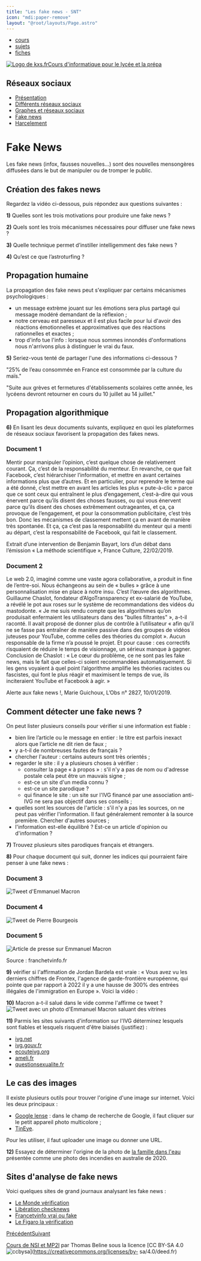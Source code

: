 ```yaml
---
title: "Les fake news - SNT"
icon: "mdi:paper-remove"
layout: "@root/layouts/Page.astro"
---
```


  * [cours](https://kxs.fr/cours/)
  * [sujets](https://kxs.fr/sujets/)
  * [fiches](https://kxs.fr/fiches/)

[![Logo de kxs.fr](/img/logo.svg)](https://kxs.fr/)[Cours d'informatique pour
le lycée et la prépa](https://kxs.fr/cours/)

## Réseaux sociaux

  * [Présentation](.)
  * [Différents réseaux sociaux](differents-reseaux-sociaux)
  * [Graphes et réseaux sociaux](graphes-reseaux-sociaux)
  * [Fake news](fake-news)
  * [Harcelement](harcelement)

# Fake News

Les fake news (infox, fausses nouvelles…) sont des nouvelles mensongères
diffusées dans le but de manipuler ou de tromper le public.

## Création des fakes news

Regardez la vidéo ci-dessous, puis répondez aux questions suivantes :

**1)** Quelles sont les trois motivations pour produire une fake news ?

**2)** Quels sont les trois mécanismes nécessaires pour diffuser une fake news
?

**3)** Quelle technique permet d’instiller intelligemment des fake news ?

**4)** Qu’est ce que l’astroturfing ?

## Propagation humaine

La propagation des fake news peut s'expliquer par certains mécanismes
psychologiques :

  * un message extrème jouant sur les émotions sera plus partagé qui message modéré demandant de la réflexion ;
  * notre cerveau est paresseux et il est plus facile pour lui d'avoir des réactions émotionnelles et approximatives que des réactions rationnelles et exactes ;
  * trop d'info tue l'info : lorsque nous sommes innondés d'onformations nous n'arrivons plus à distinguer le vrai du faux.

**5)** Seriez-vous tenté de partager l'une des informations ci-dessous ?

"25% de l’eau consommée en France est consommée par la culture du maïs."

"Suite aux grèves et fermetures d'établissements scolaires cette année, les
lycéens devront retourner en cours du 10 juillet au 14 juillet."

## Propagation algorithmique

**6)** En lisant les deux documents suivants, expliquez en quoi les
plateformes de réseaux sociaux favorisent la propagation des fakes news.

### Document 1

Mentir pour manipuler l’opinion, c’est quelque chose de relativement courant.
Ça, c’est de la responsabilité du menteur. En revanche, ce que fait Facebook,
c’est hiérarchiser l’information, et mettre en avant certaines informations
plus que d’autres. Et en particulier, pour reprendre le terme qui a été donné,
c’est mettre en avant les articles les plus « pute-à-clic » parce que ce sont
ceux qui entraînent le plus d’engagement, c’est-à-dire qui vous énervent parce
qu’ils disent des choses fausses, ou qui vous énervent parce qu’ils disent des
choses extrêmement outrageantes, et ça, ça provoque de l’engagement, et pour
la consommation publicitaire, c’est très bon. Donc les mécanismes de
classement mettent ça en avant de manière très spontanée. Et ça, ça c’est pas
la responsabilité du menteur qui a menti au départ, c’est la responsabilité de
Facebook, qui fait le classement.

Extrait d’une intervention de Benjamin Bayart, lors d’un débat dans l’émission
« La méthode scientifique », France Culture, 22/02/2019.

### Document 2

Le web 2.0, imaginé comme une vaste agora collaborative, a produit in fine de
l’entre-soi. Nous échangeons au sein de « bulles » grâce à une
personnalisation mise en place à notre insu. C’est l’œuvre des algorithmes.
Guillaume Chaslot, fondateur d’AlgoTransparency et ex-salarié de YouTube, a
révélé le pot aux roses sur le système de recommandations des vidéos du
mastodonte. « Je me suis rendu compte que les algorithmes qu’on produisait
enfermaient les utilisateurs dans des "bulles filtrantes" », a-t-il raconté.
Il avait proposé de donner plus de contrôle à l’utilisateur « afin qu’il ne se
fasse pas entraîner de manière passive dans des groupes de vidéos juteuses
pour YouTube, comme celles des théories du complot ». Aucun responsable de la
firme n’a poussé le projet. Et pour cause : ces correctifs risquaient de
réduire le temps de visionnage, un sérieux manque à gagner. Conclusion de
Chaslot : « Le cœur du problème, ce ne sont pas les fake news, mais le fait
que celles-ci soient recommandées automatiquement. Si les gens voyaient à quel
point l’algorithme amplifie les théories racistes ou fascistes, qui font le
plus réagir et maximisent le temps de vue, ils inciteraient YouTube et
Facebook à agir. »

Alerte aux fake news !, Marie Guichoux, L’Obs n° 2827, 10/01/2019.

## Comment détecter une fake news ?

On peut lister plusieurs conseils pour vérifier si une information est fiable
:

  * bien lire l’article ou le message en entier : le titre est parfois inexact alors que l’article ne dit rien de faux ;
  * y a-t-il de nombreuses fautes de français ?
  * chercher l'auteur : certains auteurs sont très orientés ;
  * regarder le site : il y a plusieurs choses à vérifier :
    * consulter la page « à propos » : s'il n'y a pas de nom ou d'adresse postale cela peut être un mauvais signe ;
    * est-ce un site d'un media connu ?
    * est-ce un site parodique ?
    * qui finance le site : un site sur l'IVG financé par une association anti-IVG ne sera pas objectif dans ses conseils ;
  * quelles sont les sources de l'article : s'il n'y a pas les sources, on ne peut pas vérifier l'information. Il faut généralement remonter à la source première. Chercher d'autres sources ;
  * l'information est-elle équilibré ? Est-ce un article d'opinion ou d'information ?

**7)** Trouvez plusieurs sites parodiques français et étrangers.

**8)** Pour chaque document qui suit, donner les indices qui pourraient faire
penser à une fake news :

### Document 3

![Tweet d'Emmanuel Macron](img/macron.jpg)

### Document 4

![Tweet de Pierre Bourgeois](img/pierre.png)

### Document 5

![Article de presse sur Emmanuel Macron](img/macron2.png)

Source : franchetvinfo.fr

**9)** vérifier si l'affirmation de Jordan Bardela est vraie : « Vous avez vu
les derniers chiffres de Frontex, l'agence de garde-frontière européenne, qui
pointe que par rapport à 2022 il y a une hausse de 300% des entrées illégales
de l'immigration en Europe ». Voici la vidéo :

**10)** Macron a-t-il salué dans le vide comme l'affirme ce tweet ?  ![Tweet
avec un photo d'Emmanuel Macron saluant des vitrines](img/vitrines.png)

**11)** Parmis les sites suivants d'information sur l'IVG déterminez lesquels
sont fiables et lesquels risquent d'être biaisés (justifiez) :

  * [ivg.net](https://ivg.net/)
  * [ivg.gouv.fr](https://ivg.gouv.fr/)
  * [ecouteivg.org](https://www.ecouteivg.org/)
  * [ameli.fr](https://www.ameli.fr/assure/sante/themes/ivg/ivg-delais-france)
  * [questionsexualite.fr](https://questionsexualite.fr/choisir-sa-contraception/l-interruption-volontaire-de-grossesse/tout-savoir-sur-l-interruption-volontaire-de-grossesse-ivg)

## Le cas des images

Il existe plusieurs outils pour trouver l'origine d'une image sur internet.
Voici les deux principaux :

  * [Google lense](https://www.google.com/) : dans le champ de recherche de Google, il faut cliquer sur le petit appareil photo multicolore ;
  * [TinEye](https://tineye.com/).

Pour les utiliser, il faut uploader une image ou donner une URL.

**12)** Essayez de déterminer l'origine de la photo de [la famille dans
l'eau](https://www.letemps.ch/monde/photos-detournees-laustralie-foisonnent)
présentée comme une photo des incendies en australie de 2020.

## Sites d'analyse de fake news

Voici quelques sites de grand journaux analysant les fake news :

  * [Le Monde vérification](https://www.lemonde.fr/verification/)
  * [Libération checknews](https://www.liberation.fr/checknews/)
  * [Francetvinfo vrai ou fake](https://www.francetvinfo.fr/vrai-ou-fake/)
  * [Le Figaro la vérification](https://www.lefigaro.fr/dossier/la-verification)

[Précédent](graphes-reseaux-sociaux)[Suivant](harcelement)

[Cours de NSI et MP2I](https://kxs.fr/cours/) par Thomas Beline sous la
licence [CC BY-SA 4.0
![ccbysa](/img/ccbysa.svg)](https://creativecommons.org/licenses/by-
sa/4.0/deed.fr)

